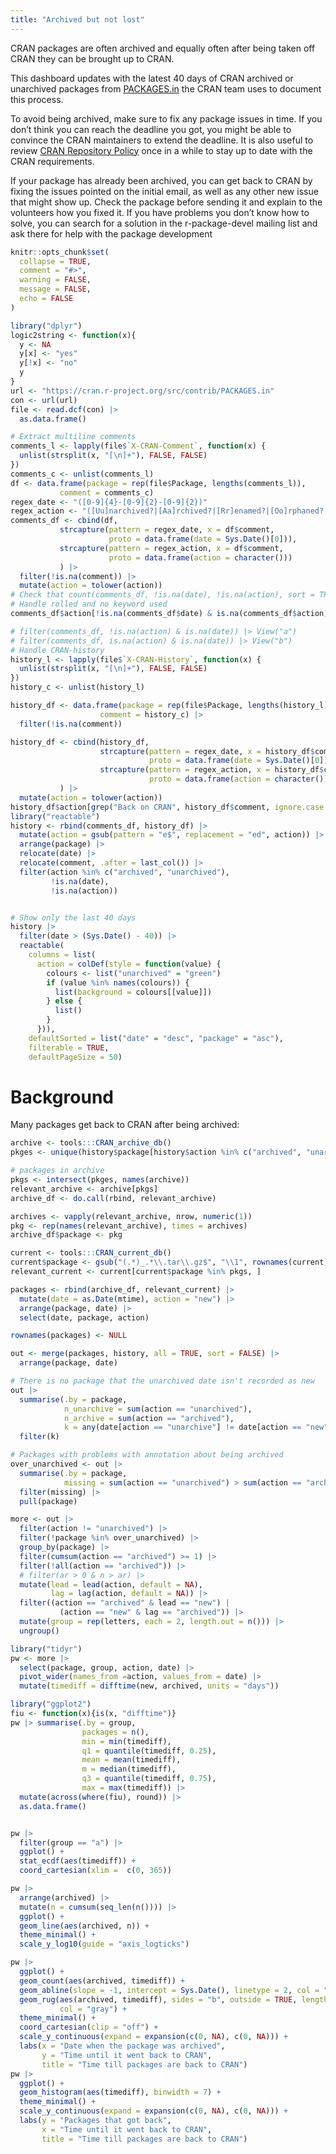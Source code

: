 ```yaml
---
title: "Archived but not lost"
---
```


CRAN packages are often archived and equally often after being taken off CRAN they can be brought up to CRAN.

This dashboard updates with the latest 40 days of CRAN archived or unarchived packages from [PACKAGES.in] the CRAN team uses to document this process.

To avoid being archived, make sure to fix any package issues in time.
If you don't think you can reach the deadline you got, you might be
able to convince the CRAN maintainers to extend the deadline. It is
also useful to review [CRAN Repository Policy] once in a while to stay
up to date with the CRAN requirements.

If your package has already been archived, you can get back to CRAN by fixing the issues pointed on the initial email, as well as any other new issue that might show up.
Check the package before sending it and explain to the volunteers how you fixed it.
If you have problems you don't know how to solve, you can search for a solution in the r-package-devel mailing list and ask there for help with the package development 

```r
knitr::opts_chunk$set(
  collapse = TRUE,
  comment = "#>",
  warning = FALSE,
  message = FALSE,
  echo = FALSE
)
```


```r
library("dplyr")
logic2string <- function(x){
  y <- NA
  y[x] <- "yes"
  y[!x] <- "no"
  y
}
url <- "https://cran.r-project.org/src/contrib/PACKAGES.in"
con <- url(url)
file <- read.dcf(con) |> 
  as.data.frame()

# Extract multiline comments
comments_l <- lapply(file$`X-CRAN-Comment`, function(x) {
  unlist(strsplit(x, "[\n]+"), FALSE, FALSE)
})
comments_c <- unlist(comments_l)
df <- data.frame(package = rep(file$Package, lengths(comments_l)),
           comment = comments_c)
regex_date <- "([0-9]{4}-[0-9]{2}-[0-9]{2})"
regex_action <- "([Uu]narchived?|[Aa]rchived?|[Rr]enamed?|[Oo]rphaned?|[Rr]eplaced?|[Rr]emoved?)"
comments_df <- cbind(df, 
           strcapture(pattern = regex_date, x = df$comment, 
                      proto = data.frame(date = Sys.Date()[0])),
           strcapture(pattern = regex_action, x = df$comment,
                      proto = data.frame(action = character()))
           ) |> 
  filter(!is.na(comment)) |> 
  mutate(action = tolower(action))
# Check that count(comments_df, !is.na(date), !is.na(action), sort = TRUE) makes sense
# Handle rolled and no keyword used
comments_df$action[!is.na(comments_df$date) & is.na(comments_df$action)] <- "archived"

# filter(comments_df, !is.na(action) & is.na(date)) |> View("a")
# filter(comments_df, is.na(action) & is.na(date)) |> View("b")
# Handle CRAN-history
history_l <- lapply(file$`X-CRAN-History`, function(x) {
  unlist(strsplit(x, "[\n]+"), FALSE, FALSE)
})
history_c <- unlist(history_l)

history_df <- data.frame(package = rep(file$Package, lengths(history_l)),
                    comment = history_c) |> 
  filter(!is.na(comment))

history_df <- cbind(history_df,
                    strcapture(pattern = regex_date, x = history_df$comment, 
                               proto = data.frame(date = Sys.Date()[0])),
                    strcapture(pattern = regex_action, x = history_df$comment,
                               proto = data.frame(action = character()))
           ) |> 
  mutate(action = tolower(action))
history_df$action[grep("Back on CRAN", history_df$comment, ignore.case = TRUE)] <- "unarchived"
library("reactable")
history <- rbind(comments_df, history_df) |> 
  mutate(action = gsub(pattern = "e$", replacement = "ed", action)) |> 
  arrange(package) |>
  relocate(date) |>
  relocate(comment, .after = last_col()) |>
  filter(action %in% c("archived", "unarchived"),
         !is.na(date),
         !is.na(action)) 


# Show only the last 40 days
history |> 
  filter(date > (Sys.Date() - 40)) |>
  reactable(
    columns = list(
      action = colDef(style = function(value) {
        colours <- list("unarchived" = "green")
        if (value %in% names(colours)) {
          list(background = colours[[value]])
        } else {
          list()
        }
      })),
    defaultSorted = list("date" = "desc", "package" = "asc"),
    filterable = TRUE,
    defaultPageSize = 50)
```


# Background

Many packages get back to CRAN after being archived:

```r
archive <- tools:::CRAN_archive_db()
pkges <- unique(history$package[history$action %in% c("archived", "unarchived")])

# packages in archive
pkgs <- intersect(pkges, names(archive))
relevant_archive <- archive[pkgs]
archive_df <- do.call(rbind, relevant_archive)

archives <- vapply(relevant_archive, nrow, numeric(1))
pkg <- rep(names(relevant_archive), times = archives)
archive_df$package <- pkg

current <- tools:::CRAN_current_db()
current$package <- gsub("(.*)_.*\\.tar\\.gz$", "\\1", rownames(current))
relevant_current <- current[current$package %in% pkgs, ]

packages <- rbind(archive_df, relevant_current) |> 
  mutate(date = as.Date(mtime), action = "new") |> 
  arrange(package, date) |> 
  select(date, package, action)

rownames(packages) <- NULL
```


```r
out <- merge(packages, history, all = TRUE, sort = FALSE) |> 
  arrange(package, date) 

# There is no package that the unarchived date isn't recorded as new
out |> 
  summarise(.by = package, 
            n_unarchive = sum(action == "unarchived"),
            n_archive = sum(action == "archived"),
            k = any(date[action == "unarchive"] != date[action == "new"])) |> 
  filter(k)

# Packages with problems with annotation about being archived
over_unarchived <- out |> 
  summarise(.by = package,
            missing = sum(action == "unarchived") > sum(action == "archived")) |> 
  filter(missing) |> 
  pull(package)

more <- out |> 
  filter(action != "unarchived") |> 
  filter(!package %in% over_unarchived) |> 
  group_by(package) |> 
  filter(cumsum(action == "archived") >= 1) |>
  filter(!all(action == "archived")) |> 
  # filter(ar > 0 & n > ar) |> 
  mutate(lead = lead(action, default = NA),
         lag = lag(action, default = NA)) |> 
  filter((action == "archived" & lead == "new") | 
           (action == "new" & lag == "archived")) |>
  mutate(group = rep(letters, each = 2, length.out = n())) |> 
  ungroup()

library("tidyr")
pw <- more |> 
  select(package, group, action, date) |> 
  pivot_wider(names_from =action, values_from = date) |> 
  mutate(timediff = difftime(new, archived, units = "days"))
```

```r
library("ggplot2")
fiu <- function(x){is(x, "difftime")}
pw |> summarise(.by = group, 
                packages = n(), 
                min = min(timediff), 
                q1 = quantile(timediff, 0.25), 
                mean = mean(timediff), 
                m = median(timediff), 
                q3 = quantile(timediff, 0.75), 
                max = max(timediff)) |> 
  mutate(across(where(fiu), round)) |> 
  as.data.frame()


pw |> 
  filter(group == "a") |> 
  ggplot() +
  stat_ecdf(aes(timediff)) +
  coord_cartesian(xlim =  c(0, 365))

pw |> 
  arrange(archived) |> 
  mutate(n = cumsum(seq_len(n()))) |> 
  ggplot() +
  geom_line(aes(archived, n)) +
  theme_minimal() +
  scale_y_log10(guide = "axis_logticks")

pw |> 
  ggplot() +
  geom_count(aes(archived, timediff)) +
  geom_abline(slope = -1, intercept = Sys.Date(), linetype = 2, col = "gray") +
  geom_rug(aes(archived, timediff), sides = "b", outside = TRUE, length = unit(0.015, "npc"), 
           col = "gray") +
  theme_minimal() +
  coord_cartesian(clip = "off") +
  scale_y_continuous(expand = expansion(c(0, NA), c(0, NA))) +
  labs(x = "Date when the package was archived",
       y = "Time until it went back to CRAN",
       title = "Time till packages are back to CRAN")
pw |> 
  ggplot() +
  geom_histogram(aes(timediff), binwidth = 7) +
  theme_minimal() +
  scale_y_continuous(expand = expansion(c(0, NA), c(0, NA))) +
  labs(y = "Packages that got back",
       x = "Time until it went back to CRAN",
       title = "Time till packages are back to CRAN")
```


[CRAN Repository Policy]: https://cran.r-project.org/web/packages/policies.html
[PACKAGES.in]: https://cran.r-project.org/src/contrib/PACKAGES.in

